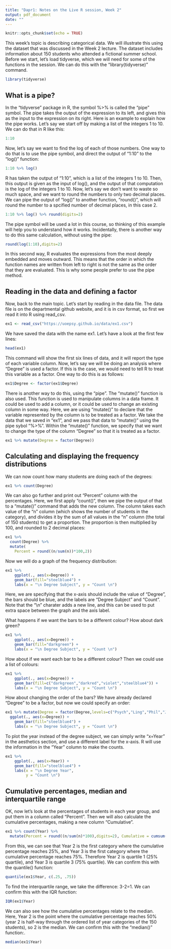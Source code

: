 ```yaml
---
title: "Dapr1: Notes on the Live R session, Week 2"
output: pdf_document
date: ""
---
```


```r
knitr::opts_chunk$set(echo = TRUE)
```

This week's topic is describing categorical data. We will illustrate this using the dataset that was discussed in the Week 2 lecture. The dataset includes information about 150 students who attended a fictional summer school. Before we start, let's load tidyverse, which we will need for some of the functions in the session. We can do this with the "library(tidyverse)" command.

```r
library(tidyverse)
```
## What is a pipe?

In the "tidyverse" package in R, the symbol %>% is called the "pipe" symbol. The pipe takes the output of the expression to its left, and gives this as the input to the expression on its right. Here is an example to explain how the pipe works. Let's say we start off by making a list of the integers 1 to 10. We can do that in R like this:

```r
1:10
```

Now, let's say we want to find the log of each of those numbers. One way to do that is to use the pipe symbol, and direct the output of "1:10" to the "log()" function:

```r
1:10 %>% log()
```
R has taken the output of "1:10", which is a list of the integers 1 to 10. Then, this output is given as the input of log(), and the output of that computation is the log of the integers 1 to 10. 
Now, let's say we don't want to waste so much space, and we want to round the numbers to only two decimal places. We can pipe the output of "log()" to another function, "round()", which will round the number to a spcified number of decimal places, in this case 2.

```r
1:10 %>% log() %>% round(digits=2)
```

The pipe symbol will be used a lot in this course, so thinking of this example will help you to understand how it works. Incidentally, there is another way to do this same calculation, without using the pipe:
```r
round(log(1:10),digits=2)
```
In this second way, R evaluates the expressions from the most deeply embedded and moves outward. This means that the order in which the function names are written from left to right is not the same as the order that they are evaluated. This is why some people prefer to use the pipe method. 

## Reading in the data and defining a factor

Now, back to the main topic. Let's start by reading in the data file. 
The data file is on the departmental github website, and it is in csv format, so first we read it into R using read_csv.

```r
ex1 <- read_csv("https://uoepsy.github.io/data/ex1.csv")
```

We have saved the data with the name ex1. Let's have a look at the first few lines:
```r
head(ex1)
```
This command will show the first six lines of data, and it will report the type of each variable column. 
Now, let's say we will be doing an analysis where "Degree" is used a factor. If this is the case, we would need to tell R to treat this variable as a factor. One way to do this is as follows:

```r
ex1$Degree <- factor(ex1$Degree)
```


There is another way to do this, using the "pipe". The "mutate()" function is also used. This function  is used to manipulate columns in a data frame. It could be used to add a column, or it could be used to change an existing column in some way. Here, we are using "mutate()" to declare that the variable represented by the column is to be treated as a factor. We take the data that we saved in "ex1", and we pass that data to "mutate()" using the pipe sybol "%>%". Within the "mutate()" function, we specify that we want to change the type of the column "Degree" so that it is treated as a factor.

```r
ex1 %>% mutate(Degree = factor(Degree))
```

## Calculating and displaying the frequency distributions

We can now count how many students are doing each of the degrees:

```r
ex1 %>% count(Degree)
```
We can also go further and print out "Percent" column with the percentages. Here, we first apply "count()", then we pipe the output of that to a "mutate()" command that adds the new column. The column takes each value of the "n" column (which shows the number of students in the category), and divides it by the sum of all values in the "n" column (the total of 150 students) to get a proportion. The proportion is then multiplied by 100, and rounded to 2 decimal places:

```r
ex1 %>%
  count(Degree) %>%
  mutate(
    Percent = round((n/sum(n))*100,2))
```

Now we will do a graph of the frequency distribution:

```r
ex1 %>%
    ggplot(., aes(x=Degree)) +
    geom_bar(fill="steelblue4") +
    labs(x = "\n Degree Subject", y = "Count \n")
```

Here, we are specifying that the x-axis should include the value of "Degree", the bars should be blue, and the labels are "Degree Subject" and "Count". Note that the "\\n" charater adds a new line, and this can be used to put extra space between the graph and the axis label. 

What happens if we want the bars to be a different colour? How about dark green?

```r
ex1 %>%
    ggplot(., aes(x=Degree)) +
    geom_bar(fill="darkgreen") +
    labs(x = "\n Degree Subject", y = "Count \n")
```
How about if we want each bar to be a different colour? Then we could use a list of colours:
```r
ex1 %>%
    ggplot(., aes(x=Degree)) +
    geom_bar(fill=c("darkgreen","darkred","violet","steelblue4")) +
    labs(x = "\n Degree Subject", y = "Count \n")
```
How about changing the order of the bars? We have already declared "Degree" to be a factor, but now we could specify an order:

```r
ex1 %>% mutate(Degree = factor(Degree,levels=c("Psych","Ling","Phil","Joint"))) %>%
  ggplot(., aes(x=Degree)) +
    geom_bar(fill="steelblue4") +
    labs(x = "\n Degree Subject", y = "Count \n")
```

To plot the year instead of the degree subject, we can simply write "x=Year" in the aesthetics section, and use a different label for the x-axis. R will use the information in the "Year" column to make the counts.

```r
ex1 %>%
    ggplot(., aes(x=Year)) +
    geom_bar(fill="steelblue4") +
    labs(x = "\n Degree Year", 
         y = "Count \n")
```

## Cumulative percentages, median and interquartile range 

OK, now let's look at the percentages of students in each year group, and put them in a column called "Percent". Then we will also calculate the cumulative percentages, making a new column "Cumulative".

```r
ex1 %>% count(Year) %>% 
  mutate(Percent = round((n/sum(n)*100),digits=2), Cumulative = cumsum(Percent))
```

From this, we can see that Year 2 is the first category where the cumulative percentage  reaches 25%, and Year 3 is the first category where the cumulative percentage reaches 75%. Therefore Year 2 is quartile 1 (25% quartile), and Year 3 is quartile 3 (75% quartile). We can confirm this with the quantile() function:

```r
quantile(ex1$Year, c(.25, .75))
```
To find the interquartile range, we take the difference:  3-2=1. We can confirm this with the IQR function:

```r
IQR(ex1$Year)
```
We can also see how the cumulative percentages relate to the median. Here, Year 2 is the point where the cumulative percentage reaches 50% (year 2 is half-way through the ordered list of year categories of the 150 students), so 2 is the median. We can confirm this with the "median()" function:.

```r
median(ex1$Year)
```




